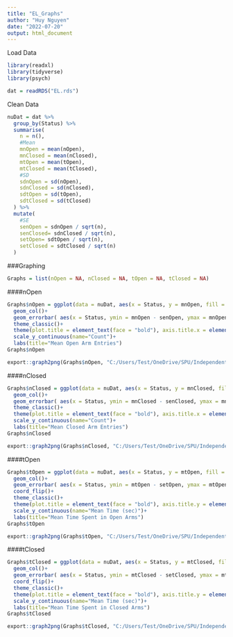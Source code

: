 ---
title: "EL_Graphs"
author: "Huy Nguyen"
date: "2022-07-20"
output: html_document
---

Load Data
```{r}
library(readxl)
library(tidyverse)
library(psych)

dat = readRDS("EL.rds")
```

Clean Data
```{r}
nuDat = dat %>% 
  group_by(Status) %>%
  summarise(
    n = n(),
    #Mean 
    mnOpen = mean(nOpen),
    mnClosed = mean(nClosed),
    mtOpen = mean(tOpen),
    mtClosed = mean(tClosed),
    #SD
    sdnOpen = sd(nOpen),
    sdnClosed = sd(nClosed),
    sdtOpen = sd(tOpen),
    sdtClosed = sd(tClosed)
  ) %>%
  mutate(
    #SE
    senOpen = sdnOpen / sqrt(n),
    senClosed= sdnClosed / sqrt(n),
    setOpen= sdtOpen / sqrt(n),
    setClosed = sdtClosed / sqrt(n)
  )
```

###Graphing
```{r}
Graphs = list(nOpen = NA, nClosed = NA, tOpen = NA, tClosed = NA)
```

####nOpen
```{r}
Graphs$nOpen = ggplot(data = nuDat, aes(x = Status, y = mnOpen, fill = Status))+
  geom_col()+
  geom_errorbar( aes(x = Status, ymin = mnOpen - senOpen, ymax = mnOpen + senOpen), width = 0.4, alpha = 0.9)+
  theme_classic()+
  theme(plot.title = element_text(face = "bold"), axis.title.x = element_blank(), legend.position = "none")+
  scale_y_continuous(name="Count")+
  labs(title="Mean Open Arm Entries")
Graphs$nOpen

export::graph2png(Graphs$nOpen, "C:/Users/Test/OneDrive/SPU/Independent Research/Baker/Predator & Decision-making/H Cohort/FINAL/Graphs/EL/nOpen")
```

####nClosed
```{r}
Graphs$nClosed = ggplot(data = nuDat, aes(x = Status, y = mnClosed, fill = Status))+
  geom_col()+
  geom_errorbar( aes(x = Status, ymin = mnClosed - senClosed, ymax = mnClosed + senClosed), width = 0.4, alpha = 0.9)+
  theme_classic()+
  theme(plot.title = element_text(face = "bold"), axis.title.x = element_blank(), legend.position = "none")+
  scale_y_continuous(name="Count")+
  labs(title="Mean Closed Arm Entries")
Graphs$nClosed

export::graph2png(Graphs$nClosed, "C:/Users/Test/OneDrive/SPU/Independent Research/Baker/Predator & Decision-making/H Cohort/FINAL/Graphs/EL/nClosed")
```

####tOpen 
```{r}
Graphs$tOpen = ggplot(data = nuDat, aes(x = Status, y = mtOpen, fill = Status))+
  geom_col()+
  geom_errorbar( aes(x = Status, ymin = mtOpen - setOpen, ymax = mtOpen + setOpen), width = 0.4, alpha = 0.9)+
  coord_flip()+
  theme_classic()+
  theme(plot.title = element_text(face = "bold"), axis.title.y = element_blank(), legend.position = "none")+
  scale_y_continuous(name="Mean Time (sec)")+
  labs(title="Mean Time Spent in Open Arms")
Graphs$tOpen

export::graph2png(Graphs$tOpen, "C:/Users/Test/OneDrive/SPU/Independent Research/Baker/Predator & Decision-making/H Cohort/FINAL/Graphs/EL/tOpen")
```

####tClosed 
```{r}
Graphs$tClosed = ggplot(data = nuDat, aes(x = Status, y = mtClosed, fill = Status))+
  geom_col()+
  geom_errorbar( aes(x = Status, ymin = mtClosed - setClosed, ymax = mtClosed + setClosed), width = 0.4, alpha = 0.9)+
  coord_flip()+
  theme_classic()+
  theme(plot.title = element_text(face = "bold"), axis.title.y = element_blank(), legend.position = "none")+
  scale_y_continuous(name="Mean Time (sec)")+
  labs(title="Mean Time Spent in Closed Arms")
Graphs$tClosed

export::graph2png(Graphs$tClosed, "C:/Users/Test/OneDrive/SPU/Independent Research/Baker/Predator & Decision-making/H Cohort/FINAL/Graphs/EL/tClosed")
```